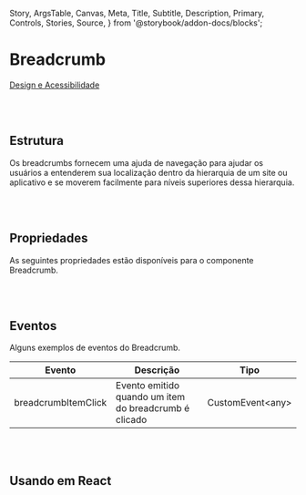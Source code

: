   Story,
  ArgsTable,
  Canvas,
  Meta,
  Title,
  Subtitle,
  Description,
  Primary,
  Controls,
  Stories,
  Source,
} from '@storybook/addon-docs/blocks';

# Breadcrumb

[Design e Acessibilidade](https://www.figma.com/design/2bBnJVKkG09JPWCFBIcD1y/%5BDS%5D-Components?m=auto&node-id=20578-15237&t=TyXNmrAZbhl7DmWw-1)

<br></br>
## Estrutura

Os breadcrumbs fornecem uma ajuda de navegação para ajudar os usuários a entenderem sua localização dentro da hierarquia de um site ou aplicativo e se moverem facilmente para níveis superiores dessa hierarquia.

<Canvas of={BreadcrumbStories.Properties} />

<Meta isTemplate />

<br></br>
## Propriedades

As seguintes propriedades estão disponíveis para o componente Breadcrumb.

<Controls />

<br></br>
## Eventos

Alguns exemplos de eventos do Breadcrumb.
<table>
  <thead>
    <tr>
      <th>Evento</th>
      <th>Descrição</th>
      <th>Tipo</th>
    </tr>
  </thead>
  <tbody>
    <tr>
      <td>breadcrumbItemClick</td>
      <td>Evento emitido quando um item do breadcrumb é clicado</td>
      <td>CustomEvent&lt;any&gt;</td>
    </tr>
  </tbody>
</table>

<Source of={BreadcrumbStories.Events} />

<br></br>
## Usando em React

<Source of={BreadcrumbStories.FrameworkReact} />
